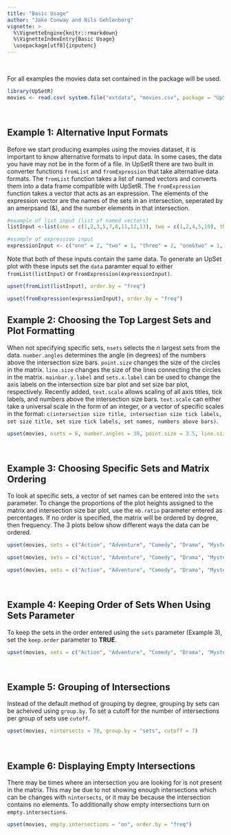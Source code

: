 ```yaml
---
title: "Basic Usage"
author: "Jake Conway and Nils Gehlenborg"
vignette: >
  %\VignetteEngine{knitr::rmarkdown}
  %\VignetteIndexEntry{Basic Usage}
  \usepackage[utf8]{inputenc}
---
```


<br>

For all examples the movies data set contained in the package will be used.
```r
library(UpSetR)
movies <- read.csv( system.file("extdata", "movies.csv", package = "UpSetR"), header=T, sep=";" )
```

<br>

Example 1: Alternative Input Formats
------------
Before we start producing examples using the movies dataset, it is important to know alternative formats to input data. In some cases, the data you have may not be in the form of a file. In UpSetR there are two built in converter functions `fromList` and `fromExpression` that take alternative data formats. The `fromList` function takes a list of named vectors and converts them into a data frame compatible with UpSetR. The `fromExpression` function takes a vector that acts as an expression. The elements of the expression vector are the names of the sets in an intersection, seperated by an amerpsand (&), and the number elements in that intersection. 
```r
#example of list input (list of named vectors)
listInput <-list(one = c(1,2,3,5,7,8,11,12,13), two = c(1,2,4,5,10), three = c(1,5,6,7,8,9,10,12,13))

#example of expression input
expressionInput <- c("one" = 2, "two" = 1, "three" = 2, "one&two" = 1, "one&three" = 4, "two&three" = 1, "one&two&three" = 2)
```
Note that both of these inputs contain the same data. To generate an UpSet plot with these inputs set the `data` paramter equal to either `fromList(listInput)` or `fromExpression(expressionInput)`.
```r
upset(fromList(listInput), order.by = "freq")
```
```r
upset(fromExpression(expressionInput), order.by = "freq")
```

Example 2: Choosing the Top Largest Sets and Plot Formatting
-----------
When not specifying specific sets, `nsets` selects the *n* largest sets from the data. `number.angles` determines the angle (in degrees) of the numbers above the intersection size bars. `point.size` changes the size of the circles in the matrix. `line.size` changes the size of the lines connecting the circles in the matrix. `mainbar.y.label` and `sets.x.label` can be used to change the axis labels on the intersection size bar plot and set size bar plot, respectively. Recently added, `text.scale` allows scaling of all axis titles, tick labels, and numbers above the intersection size bars. `text.scale` can either take a universal scale in the form of an integer, or a vector of specific scales in the format: `c(intersection size title, intersection size tick labels, set size title, set size tick labels, set names, numbers above bars)`.
```r
upset(movies, nsets = 6, number.angles = 30, point.size = 3.5, line.size = 2, mainbar.y.label = "Genre Intersections", sets.x.label = "Movies Per Genre", text.scale=c(1.3, 1.3, 1, 1, 2, 0.75))
```

<br>

Example 3: Choosing Specific Sets and Matrix Ordering
------------
To look at specific sets, a vector of set names can be entered into the `sets` parameter. To change the proportions of the plot heights assigned to the matrix and intersection size bar plot, use the `mb.ratio` parameter entered as percentages. If no order is specified, the matrix will be ordered by degree, then frequency. The 3 plots below show different ways the data can be ordered.
```r
upset(movies, sets = c("Action", "Adventure", "Comedy", "Drama", "Mystery", "Thriller", "Romance", "War", "Western"), mb.ratio = c(0.55,0.45), order.by = "freq")
```
```r
upset(movies, sets = c("Action", "Adventure", "Comedy", "Drama", "Mystery", "Thriller", "Romance", "War", "Western"), mb.ratio = c(0.55,0.45), order.by = "degree")
```
```r
upset(movies, sets = c("Action", "Adventure", "Comedy", "Drama", "Mystery", "Thriller", "Romance", "War", "Western"), mb.ratio = c(0.55,0.45), order.by = c("degree", "freq"))
```

<br>

Example 4: Keeping Order of Sets When Using Sets Parameter
------------
To keep the sets in the order entered using the `sets` parameter (Example 3), set the `keep.order` parameter to **TRUE**.
```r
upset(movies, sets = c("Action", "Adventure", "Comedy", "Drama", "Mystery", "Thriller", "Romance", "War", "Western"), mb.ratio = c(0.55,0.45), order.by = "freq", keep.order = TRUE)
```

<br>

Example 5: Grouping of Intersections
------------
Instead of the default method of grouping by degree, grouping by sets can be acheived using `group.by`. To set a cutoff for the number of intersections per group of sets use `cutoff`.
```r
upset(movies, nintersects = 70, group.by = "sets", cutoff = 7)
```

<br>

Example 6: Displaying Empty Intersections
------------
There may be times where an intersection you are looking for is not present in the matrix. This may be due to not showing enough intersections which can be changes with `nintersects`, or it may be because the intersection contains no elements. To additionally show empty intersections turn on `empty.intersections`.
```r
upset(movies, empty.intersections = "on", order.by = "freq")
```